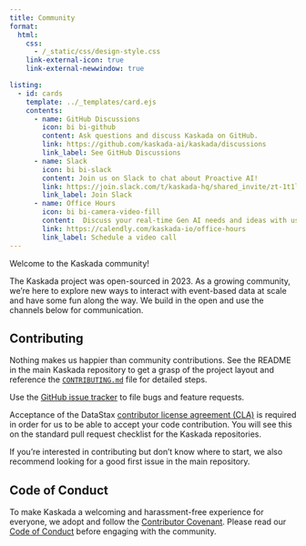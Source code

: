 ```yaml
---
title: Community
format:
  html:
    css:
      - /_static/css/design-style.css
    link-external-icon: true
    link-external-newwindow: true

listing:
  - id: cards
    template: ../_templates/card.ejs
    contents:
      - name: GitHub Discussions
        icon: bi bi-github
        content: Ask questions and discuss Kaskada on GitHub.
        link: https://github.com/kaskada-ai/kaskada/discussions
        link_label: See GitHub Discussions
      - name: Slack
        icon: bi bi-slack
        content: Join us on Slack to chat about Proactive AI!
        link: https://join.slack.com/t/kaskada-hq/shared_invite/zt-1t1lms085-bqs2jtGO2TYr9kuuam~c9w
        link_label: Join Slack
      - name: Office Hours
        icon: bi bi-camera-video-fill
        content:  Discuss your real-time Gen AI needs and ideas with us!
        link: https://calendly.com/kaskada-io/office-hours
        link_label: Schedule a video call
---
```


::: {#cards }
:::

Welcome to the Kaskada community!

The Kaskada project was open-sourced in 2023. As a growing community, we're here to explore new ways to interact with event-based data at scale and have some fun along the way. We build in the open and use the channels below for communication.

## Contributing

Nothing makes us happier than community contributions. See the README in the main Kaskada repository to get a grasp of the project layout and reference the [`CONTRIBUTING.md`](https://github.com/kaskada-ai/kaskada/blob/main/CONTRIBUTING.md){target="_blank" rel="noopener noreferrer"} file for detailed steps.

Use the [GitHub issue tracker](https://github.com/kaskada-ai/kaskada/issues) to file bugs and feature requests.

Acceptance of the DataStax [contributor license agreement (CLA)](https://cla.datastax.com/) is required in order for us to be able to accept your code contribution. You will see this on the standard pull request checklist for the Kaskada repositories.

If you're interested in contributing but don't know where to start, we also recommend looking for a good first issue in the main repository.

## Code of Conduct

To make Kaskada a welcoming and harassment-free experience for everyone, we adopt and follow the [Contributor Covenant](https://www.contributor-covenant.org/).
Please read our [Code of Conduct](https://github.com/kaskada-ai/kaskada/blob/main/CODE_OF_CONDUCT.md) before engaging with the community.
